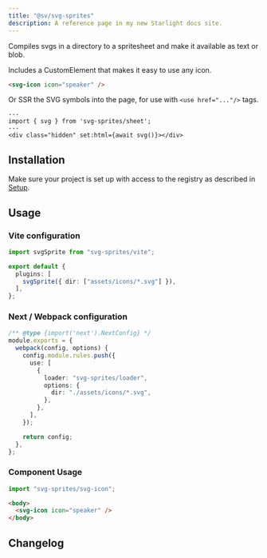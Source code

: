 ```yaml
---
title: "@sv/svg-sprites"
description: A reference page in my new Starlight docs site.
---
```



Compiles svgs in a directory to a spritesheet and make it available as text or blob.

Includes a CustomElement that makes it easy to use any icon.

```html
<svg-icon icon="speaker" />
```

Or SSR the SVG symbols into the page, for use with `<use href="..."/>` tags.

```astro
---
import { svg } from 'svg-sprites/sheet';
---
<div class="hidden" set:html={await svg()}></div>
```

## Installation

Make sure your project is set up with access to the registry as described in [Setup](/atrium/setup).

<Command
  pnpm="pnpm add @sv/svg-sprites"
  npm="npm i @sv/svg-sprites"
  bun="bun add @sv/svg-sprites"
/>

## Usage

### Vite configuration

```ts
import svgSprite from "svg-sprites/vite";

export default {
  plugins: [
    svgSprite({ dir: ["assets/icons/*.svg"] }),
  ],
};
```

### Next / Webpack configuration

```ts
/** @type {import('next').NextConfig} */
module.exports = {
  webpack(config, options) {
    config.module.rules.push({
      use: [
        {
          loader: "svg-sprites/loader",
          options: {
            dir: "./assets/icons/*.svg",
          },
        },
      ],
    });

    return config;
  },
};
```

### Component Usage

```ts
import "svg-sprites/svg-icon";
```

```html
<body>
  <svg-icon icon="speaker" />
</body>
```

## Changelog

<Changelog package="svg-sprites" />
